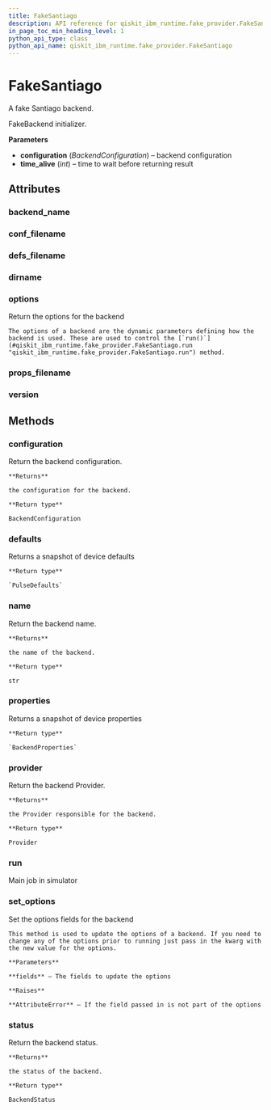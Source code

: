 ```yaml
---
title: FakeSantiago
description: API reference for qiskit_ibm_runtime.fake_provider.FakeSantiago
in_page_toc_min_heading_level: 1
python_api_type: class
python_api_name: qiskit_ibm_runtime.fake_provider.FakeSantiago
---
```


# FakeSantiago

<Class id="qiskit_ibm_runtime.fake_provider.FakeSantiago" isDedicatedPage={true} github="https://github.com/qiskit/qiskit-ibm-runtime/tree/stable/0.18/qiskit_ibm_runtime/fake_provider/backends/santiago/fake_santiago.py" signature="FakeSantiago">
  A fake Santiago backend.

  FakeBackend initializer.

  **Parameters**

  *   **configuration** (*BackendConfiguration*) – backend configuration
  *   **time\_alive** (*int*) – time to wait before returning result

  ## Attributes

  ### backend\_name

  <Attribute id="qiskit_ibm_runtime.fake_provider.FakeSantiago.backend_name" attributeValue="'fake_santiago'" />

  ### conf\_filename

  <Attribute id="qiskit_ibm_runtime.fake_provider.FakeSantiago.conf_filename" attributeValue="'conf_santiago.json'" />

  ### defs\_filename

  <Attribute id="qiskit_ibm_runtime.fake_provider.FakeSantiago.defs_filename" attributeValue="'defs_santiago.json'" />

  ### dirname

  <Attribute id="qiskit_ibm_runtime.fake_provider.FakeSantiago.dirname" attributeValue="'/home/runner/work/qiskit-ibm-runtime/qiskit-ibm-runtime/qiskit_ibm_runtime/fake_provider/backends/santiago'" />

  ### options

  <Attribute id="qiskit_ibm_runtime.fake_provider.FakeSantiago.options">
    Return the options for the backend

    The options of a backend are the dynamic parameters defining how the backend is used. These are used to control the [`run()`](#qiskit_ibm_runtime.fake_provider.FakeSantiago.run "qiskit_ibm_runtime.fake_provider.FakeSantiago.run") method.
  </Attribute>

  ### props\_filename

  <Attribute id="qiskit_ibm_runtime.fake_provider.FakeSantiago.props_filename" attributeValue="'props_santiago.json'" />

  ### version

  <Attribute id="qiskit_ibm_runtime.fake_provider.FakeSantiago.version" attributeValue="1" />

  ## Methods

  ### configuration

  <Function id="qiskit_ibm_runtime.fake_provider.FakeSantiago.configuration" signature="configuration()">
    Return the backend configuration.

    **Returns**

    the configuration for the backend.

    **Return type**

    BackendConfiguration
  </Function>

  ### defaults

  <Function id="qiskit_ibm_runtime.fake_provider.FakeSantiago.defaults" signature="defaults()">
    Returns a snapshot of device defaults

    **Return type**

    `PulseDefaults`
  </Function>

  ### name

  <Function id="qiskit_ibm_runtime.fake_provider.FakeSantiago.name" signature="name()">
    Return the backend name.

    **Returns**

    the name of the backend.

    **Return type**

    str
  </Function>

  ### properties

  <Function id="qiskit_ibm_runtime.fake_provider.FakeSantiago.properties" signature="properties()">
    Returns a snapshot of device properties

    **Return type**

    `BackendProperties`
  </Function>

  ### provider

  <Function id="qiskit_ibm_runtime.fake_provider.FakeSantiago.provider" signature="provider()">
    Return the backend Provider.

    **Returns**

    the Provider responsible for the backend.

    **Return type**

    Provider
  </Function>

  ### run

  <Function id="qiskit_ibm_runtime.fake_provider.FakeSantiago.run" signature="run(run_input, **kwargs)">
    Main job in simulator
  </Function>

  ### set\_options

  <Function id="qiskit_ibm_runtime.fake_provider.FakeSantiago.set_options" signature="set_options(**fields)">
    Set the options fields for the backend

    This method is used to update the options of a backend. If you need to change any of the options prior to running just pass in the kwarg with the new value for the options.

    **Parameters**

    **fields** – The fields to update the options

    **Raises**

    **AttributeError** – If the field passed in is not part of the options
  </Function>

  ### status

  <Function id="qiskit_ibm_runtime.fake_provider.FakeSantiago.status" signature="status()">
    Return the backend status.

    **Returns**

    the status of the backend.

    **Return type**

    BackendStatus
  </Function>
</Class>

